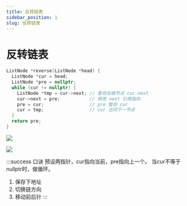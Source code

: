 ```yaml
---
title: 反转链表
sidebar_position: 1
slug: 反转链表
---
```


# 反转链表

```cpp
ListNode *reverse(ListNode *head) {
  ListNode *cur = head;
  ListNode *pre = nullptr;
  while (cur != nullptr) {
    ListNode *tmp = cur->next; // 暂存后继节点 cur.next
    cur->next = pre;           // 修改 next 引用指向
    pre = cur;                 // pre 暂存 cur
    cur = tmp;                 // cur 访问下一节点
  }
  return pre;
}
```

![](/res/1604779288-OLQNEW-Picture11.png)

![](/res/1604779288-MHParU-Picture12.png)

:::success 口诀
预设两指针，cur指向当前，pre指向上一个。
当cur不等于nullptr时，做循环。
1. 保存下地址
2. 切换链方向
3. 移动前后针
:::